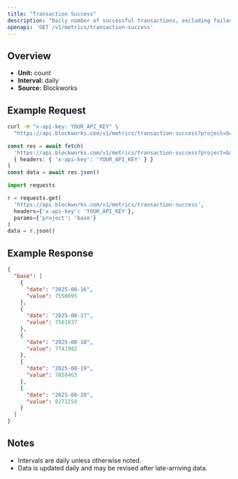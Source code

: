 ```yaml
---
title: "Transaction Success"
description: "Daily number of successful transactions, excluding failed transactions."
openapi: 'GET /v1/metrics/transaction-success'
---
```


## Overview

- **Unit:** count
- **Interval:** daily
- **Source:** Blockworks

## Example Request

<CodeGroup>

```bash cURL
curl -H "x-api-key: YOUR_API_KEY" \
  "https://api.blockworks.com/v1/metrics/transaction-success?project=base"
```

```typescript TypeScript
const res = await fetch(
  'https://api.blockworks.com/v1/metrics/transaction-success?project=base',
  { headers: { 'x-api-key': 'YOUR_API_KEY' } }
)
const data = await res.json()
```

```python Python
import requests

r = requests.get(
  'https://api.blockworks.com/v1/metrics/transaction-success',
  headers={'x-api-key': 'YOUR_API_KEY'},
  params={'project': 'base'}
)
data = r.json()
```

</CodeGroup>

## Example Response

```json
{
  "base": [
    {
      "date": "2025-08-16",
      "value": 7550095
    },
    {
      "date": "2025-08-17",
      "value": 7561837
    },
    {
      "date": "2025-08-18",
      "value": 7741982
    },
    {
      "date": "2025-08-19",
      "value": 7858463
    },
    {
      "date": "2025-08-20",
      "value": 8271254
    }
  ]
}
```

## Notes
- Intervals are daily unless otherwise noted.
- Data is updated daily and may be revised after late-arriving data.
